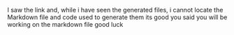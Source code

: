 I saw the link and, while i have seen the generated files, i cannot locate the Markdown file and code used to generate them
its good you said you will be working on the markdown file
good luck
